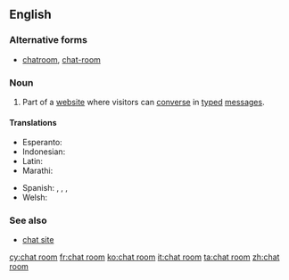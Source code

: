{{also|Chatroom|chatroom|chat-room}}
==English==

===Alternative forms===
* [[chatroom]], [[chat-room]]

===Noun===
{{en-noun|head=[[chat]] [[room]]}}

# {{context|Internet|lang=en}} Part of a [[website]] where visitors can [[converse]] in [[type]]d [[message]]s.
====Translations====
{{trans-top|website}}
* Esperanto: {{t|eo|babilejo}}
* Indonesian: {{t|id|ruang ngobrol}}
* Latin: {{t|la|collocutorium}}
* Marathi: {{t|mr|चॅट रूम|f|tr=cǎṭa rūma|sc=Deva}}
{{trans-mid}}
* Spanish: {{t|es|sala de chat|f}}, {{t|es|sala de charla|f}}, {{t|es|sala de plática|f}}, {{t|es|sala de conversación|f}}
* Welsh: {{t+|cy|ystafell sgwrsio|f}}
{{trans-bottom}}
===See also===
* [[chat site]]

[[cy:chat room]]
[[fr:chat room]]
[[ko:chat room]]
[[it:chat room]]
[[ta:chat room]]
[[zh:chat room]]